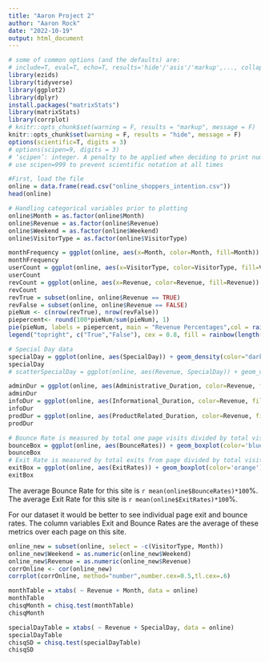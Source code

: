 ```yaml
---
title: "Aaron Project 2"
author: "Aaron Rock"
date: "2022-10-19"
output: html_document
---
```

```r
# some of common options (and the defaults) are: 
# include=T, eval=T, echo=T, results='hide'/'asis'/'markup',..., collapse=F, warning=T, message=T, error=T, cache=T, fig.width=6, fig.height=4, fig.dim=c(6,4) #inches, fig.align='left'/'center','right', 
library(ezids)
library(tidyverse)
library(ggplot2)
library(dplyr)
install.packages("matrixStats")
library(matrixStats)
library(corrplot)
# knitr::opts_chunk$set(warning = F, results = "markup", message = F)
knitr::opts_chunk$set(warning = F, results = "hide", message = F)
options(scientific=T, digits = 3) 
# options(scipen=9, digits = 3) 
# ‘scipen’: integer. A penalty to be applied when deciding to print numeric values in fixed or exponential notation.  Positive values bias towards fixed and negative towards scientific notation: fixed notation will be preferred unless it is more than ‘scipen’ digits wider.
# use scipen=999 to prevent scientific notation at all times
```


```r
#First, load the file
online = data.frame(read.csv("online_shoppers_intention.csv"))
head(online)
```
```r
# Handling categorical variables prior to plotting
online$Month = as.factor(online$Month)
online$Revenue = as.factor(online$Revenue)
online$Weekend = as.factor(online$Weekend)
online$VisitorType = as.factor(online$VisitorType)
```

``` r
monthFrequency = ggplot(online, aes(x=Month, color=Month, fill=Month)) + geom_bar()
monthFrequency
userCount = ggplot(online, aes(x=VisitorType, color=VisitorType, fill=VisitorType)) + geom_bar()
userCount
revCount = ggplot(online, aes(x=Revenue, color=Revenue, fill=Revenue)) + geom_bar()
revCount
revTrue = subset(online, online$Revenue == TRUE)
revFalse = subset(online, online$Revenue == FALSE)
pieNum <- c(nrow(revTrue), nrow(revFalse))
piepercent<- round(100*pieNum/sum(pieNum), 1)
pie(pieNum, labels = piepercent, main = "Revenue Percentages",col = rainbow(length(pieNum)))
legend("topright", c("True","False"), cex = 0.8, fill = rainbow(length(pieNum)))
```
```r
# Special Day data
specialDay = ggplot(online, aes(SpecialDay)) + geom_density(color="darkblue", fill="lightblue")
specialDay
# scatterSpecialDay = ggplot(online, aes(Revenue, SpecialDay)) + geom_violin(), this plot had no significance
```

```r
adminDur = ggplot(online, aes(Administrative_Duration, color=Revenue, fill=Revenue)) + geom_histogram(bins=30)
adminDur
infoDur = ggplot(online, aes(Informational_Duration, color=Revenue, fill=Revenue)) + geom_histogram(bins=30)
infoDur
prodDur = ggplot(online, aes(ProductRelated_Duration, color=Revenue, fill=Revenue)) + geom_histogram(bins=30)
prodDur
```

```r
# Bounce Rate is measured by total one page visits divided by total visits 
bounceBox = ggplot(online, aes(BounceRates)) + geom_boxplot(color='blue')
bounceBox
# Exit Rate is measured by total exits from page divided by total visits to page
exitBox = ggplot(online, aes(ExitRates)) + geom_boxplot(color='orange')
exitBox
```
The average Bounce Rate for this site is `r mean(online$BounceRates)*100`%.
The average Exit Rate for this site is `r mean(online$ExitRates)*100`%.

For our dataset it would be better to see individual page exit and bounce rates. The column variables Exit and Bounce Rates are the average of these metrics over each page on this site.


```r
online_new = subset(online, select = -c(VisitorType, Month))
online_new$Weekend = as.numeric(online_new$Weekend)
online_new$Revenue = as.numeric(online_new$Revenue)
corrOnline <- cor(online_new)
corrplot(corrOnline, method="number",number.cex=0.5,tl.cex=.6)
```


```r
monthTable = xtabs( ~ Revenue + Month, data = online)
monthTable
chisqMonth = chisq.test(monthTable)
chisqMonth
```

```r
specialDayTable = xtabs( ~ Revenue + SpecialDay, data = online)
specialDayTable
chisqSD = chisq.test(specialDayTable)
chisqSD
```





